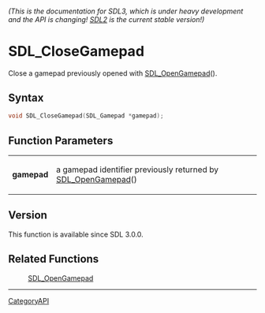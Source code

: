 ====== (This is the documentation for SDL3, which is under heavy development and the API is changing! [https://wiki.libsdl.org/SDL2/ SDL2] is the current stable version!) ======
= SDL_CloseGamepad =

Close a gamepad previously opened with [[SDL_OpenGamepad]]().

== Syntax ==

<syntaxhighlight lang='c'>
void SDL_CloseGamepad(SDL_Gamepad *gamepad);
</syntaxhighlight>

== Function Parameters ==

{|
|'''gamepad'''
|a gamepad identifier previously returned by [[SDL_OpenGamepad]]()
|}

== Version ==

This function is available since SDL 3.0.0.

== Related Functions ==

:[[SDL_OpenGamepad]]

----
[[CategoryAPI]]


